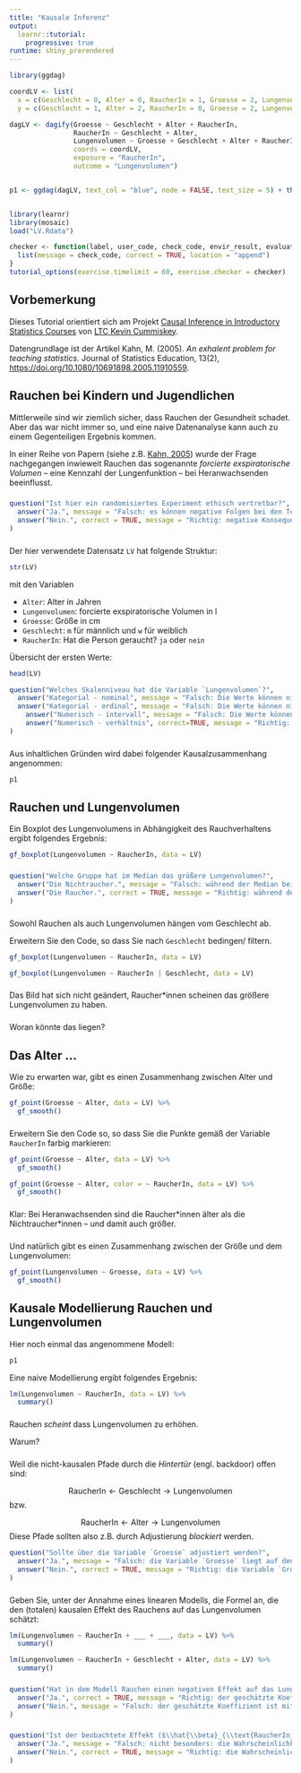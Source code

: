 ```yaml
---
title: "Kausale Inferenz"
output: 
  learnr::tutorial:
    progressive: true
runtime: shiny_prerendered
---
```


```r
library(ggdag)

coordLV <- list(
  x = c(Geschlecht = 0, Alter = 0, RaucherIn = 1, Groesse = 2, Lungenvolumen = 3),
  y = c(Geschlecht = 1, Alter = 2, RaucherIn = 0, Groesse = 2, Lungenvolumen = 0))

dagLV <- dagify(Groesse ~ Geschlecht + Alter + RaucherIn,
                RaucherIn ~ Geschlecht + Alter,
                Lungenvolumen ~ Groesse + Geschlecht + Alter + RaucherIn,
                coords = coordLV,
                exposure = "RaucherIn",
                outcome = "Lungenvolumen")


p1 <- ggdag(dagLV, text_col = "blue", node = FALSE, text_size = 5) + theme_dag_blank()


library(learnr)
library(mosaic)
load("LV.Rdata")

checker <- function(label, user_code, check_code, envir_result, evaluate_result, ...) {
  list(message = check_code, correct = TRUE, location = "append")
}
tutorial_options(exercise.timelimit = 60, exercise.checker = checker)
```

## Vorbemerkung

Dieses Tutorial orientiert sich am Projekt [Causal Inference in Introductory Statistics Courses](https://github.com/kfcaby/causalLab) von [LTC Kevin Cummiskey](https://westpoint.edu/mathematical-sciences/profile/kevin_cummiskey).

Datengrundlage ist der Artikel Kahn, M. (2005). *An exhalent problem for teaching statistics*. Journal of Statistics Education, 13(2), [https://doi.org/10.1080/10691898.2005.11910559](https://doi.org/10.1080/10691898.2005.11910559).

## Rauchen bei Kindern und Jugendlichen

Mittlerweile sind wir ziemlich sicher, dass Rauchen der Gesundheit schadet. Aber das war nicht immer so, und eine naive Datenanalyse kann auch zu einem Gegenteiligen Ergebnis kommen.

In einer Reihe von Papern (siehe z.B. [Kahn, 2005](https://doi.org/10.1080/10691898.2005.11910559)) wurde der Frage nachgegangen inwieweit Rauchen das sogenannte *forcierte exspiratorische Volumen* -- eine Kennzahl der Lungenfunktion -- bei Heranwachsenden beeinflusst.

###


```r
question("Ist hier ein randomisiertes Experiment ethisch vertretbar?",
  answer("Ja.", message = "Falsch: es können negative Folgen bei den Teilnehmer\\*innen, die im Experiment den Raucher\\*innen zugeordnet werden, befürchtet werden."),
  answer("Nein.", correct = TRUE, message = "Richtig: negative Konsequenzen sind für die Raucher\\*innen zu erwarten.")
)
```


###

Der hier verwendete Datensatz `LV` hat folgende Struktur:

```r
str(LV)
```

mit den Variablen

- `Alter`: Alter in Jahren
- `Lungenvolumen`: forcierte exspiratorische Volumen in l
- `Groesse`: Größe in cm
- `Geschlecht`: `m` für männlich und `w` für weiblich
- `RaucherIn`: Hat die Person geraucht? `ja` oder `nein`

Übersicht der ersten Werte:

```r
head(LV)
```


```r
question("Welches Skalenniveau hat die Variable `Lungenvolumen`?",
  answer("Kategorial - nominal", message = "Falsch: Die Werte können nicht nur unterschieden werden, es gibt auch eine Reihenfolge, Abstände und einen natürlichen Nullpunkt."),
  answer("Kategorial - ordinal", message = "Falsch: Die Werte können nicht nur unterschieden und in eine Reihenfolge gebracht werden. Es gibt auch natürliche Abstände und einen natürlichen Nullpunkt."), 
    answer("Numerisch - intervall", message = "Falsch: Die Werte können nicht nur unterschieden und in eine Reihenfolge mit natürlichen Abständen gebracht werden. Es gibt auch einen natürlichen Nullpunkt."), 
    answer("Numerisch - verhältnis", correct=TRUE, message = "Richtig: Die Werte können unterschieden werden, es gibt aber eine natürliche Ordnung. Auch können die Abstände verglichen werden und es gibt einen absoluten Nullpunkt.")
)
```

###

Aus inhaltlichen Gründen wird dabei folgender Kausalzusammenhang angenommen:

```r
p1
```


## Rauchen und Lungenvolumen

Ein Boxplot des Lungenvolumens in Abhängigkeit des Rauchverhaltens ergibt folgendes Ergebnis:

```r
gf_boxplot(Lungenvolumen ~ RaucherIn, data = LV)
```

###

```r
question("Welche Gruppe hat im Median das größere Lungenvolumen?",
  answer("Die Nichtraucher.", message = "Falsch: während der Median bei den Nichtraucher\\*innen bei ca. 2.5 l liegt, liegt er bei den Raucher\\*innen bei ca. 3.2 l."),
  answer("Die Raucher.", correct = TRUE, message = "Richtig: während der Median bei den Nichtraucher\\*innen bei ca. 2.5 l liegt, liegt er bei den Raucher\\*innen bei ca. 3.2 l.")
)
```

###

Sowohl Rauchen als auch Lungenvolumen hängen vom Geschlecht ab. 

Erweitern Sie den Code, so dass Sie nach `Geschlecht` bedingen/ filtern.

```r
gf_boxplot(Lungenvolumen ~ RaucherIn, data = LV)
```

```r
gf_boxplot(Lungenvolumen ~ RaucherIn | Geschlecht, data = LV)
```

###

Das Bild hat sich nicht geändert, Raucher\*innen scheinen das größere Lungenvolumen zu haben.

###

Woran könnte das liegen?

## Das Alter ...

Wie zu erwarten war, gibt es einen Zusammenhang zwischen Alter und Größe:

```r
gf_point(Groesse ~ Alter, data = LV) %>%
  gf_smooth()
```

###

Erweitern Sie den Code so, so dass Sie die Punkte gemäß der Variable `RaucherIn` farbig markieren:

```r
gf_point(Groesse ~ Alter, data = LV) %>%
  gf_smooth()
```

```r
gf_point(Groesse ~ Alter, color = ~ RaucherIn, data = LV) %>%
  gf_smooth()
```

###

Klar: Bei Heranwachsenden sind die Raucher\*innen älter als die Nichtraucher\*innen -- und damit auch größer.

###

Und natürlich gibt es einen Zusammenhang zwischen der Größe und dem Lungenvolumen:

```r
gf_point(Lungenvolumen ~ Groesse, data = LV) %>%
  gf_smooth()
```

## Kausale Modellierung Rauchen und Lungenvolumen 

Hier noch einmal das angenommene Modell:

```r
p1
```



Eine naive Modellierung ergibt folgendes Ergebnis:

```r
lm(Lungenvolumen ~ RaucherIn, data = LV) %>%
  summary()
```

### 

Rauchen *scheint* dass Lungenvolumen zu erhöhen.

Warum?

###

Weil die nicht-kausalen Pfade durch die *Hintertür* (engl. backdoor) offen sind:

$$\text{RaucherIn} \leftarrow \text{Geschlecht} \rightarrow \text{Lungenvolumen}$$
bzw.

$$\text{RaucherIn} \leftarrow \text{Alter} \rightarrow \text{Lungenvolumen}$$
Diese Pfade sollten also z.B. durch Adjustierung *blockiert* werden.


```r
question("Sollte über die Variable `Groesse` adjustiert werden?",
  answer("Ja.", message = "Falsch: die Variable `Groesse` liegt auf den kausalen Pfad zwischen `RaucherIn` und `Lungenvolumen` (Mediator)"),
  answer("Nein.", correct = TRUE, message = "Richtig: die Variable `Groesse` liegt auf den kausalen Pfad zwischen `RaucherIn` und `Lungenvolumen` (Mediator).")
)
```

###

Geben Sie, unter der Annahme eines linearen Modells, die Formel an, die den (totalen) kausalen Effekt des Rauchens auf das Lungenvolumen schätzt:

```r
lm(Lungenvolumen ~ RaucherIn + ___ + ___, data = LV) %>%
  summary()
```

```r
lm(Lungenvolumen ~ RaucherIn + Geschlecht + Alter, data = LV) %>%
  summary()
```

###

```r
question("Hat in dem Modell Rauchen einen negativen Effekt auf das Lungenvolumen?",
  answer("Ja.", correct = TRUE, message = "Richtig: der geschätzte Koeffizient ist mit $-0.153974$ negativ (`Estimate` für die Variable `RaucherInja `)."),
  answer("Nein.", message = "Falsch: der geschätzte Koeffizient ist mit $-0.153974$ negativ (`Estimate` für die Variable `RaucherInja `).")
)
```

###

```r
question("Ist der beobachtete Effekt ($\\hat{\\beta}_{\\text{RaucherInja}}=-0.153974$) plausibel, wenn es gar keinen geben würde ($H_0: {\\beta}_{\\text{RaucherInja}}=0$)?",
  answer("Ja.", message = "Falsch: nicht besonders: die Wahrscheinlichkeit in dem Modell ${\\beta}_{\\text{RaucherInja}}=0$ einen mindestens so großen Wert wie $\\hat{\\beta}_{\\text{RaucherInja}}=-0.153974$ in einer Stichprobe zu beobachten liegt bei 0.0487 (p-Wert, siehe `Pr(>|t|)`."),
  answer("Nein.", correct = TRUE, message = "Richtig: die Wahrscheinlichkeit in dem Modell ${\\beta}_{\\text{RaucherInja}}=0$ einen mindestens so großen Wert wie $\\hat{\\beta}_{\\text{RaucherInja}}=-0.153974$ in einer Stichprobe zu beobachten liegt bei 0.0487 (p-Wert, siehe `Pr(>|t|)`.")
)
```
